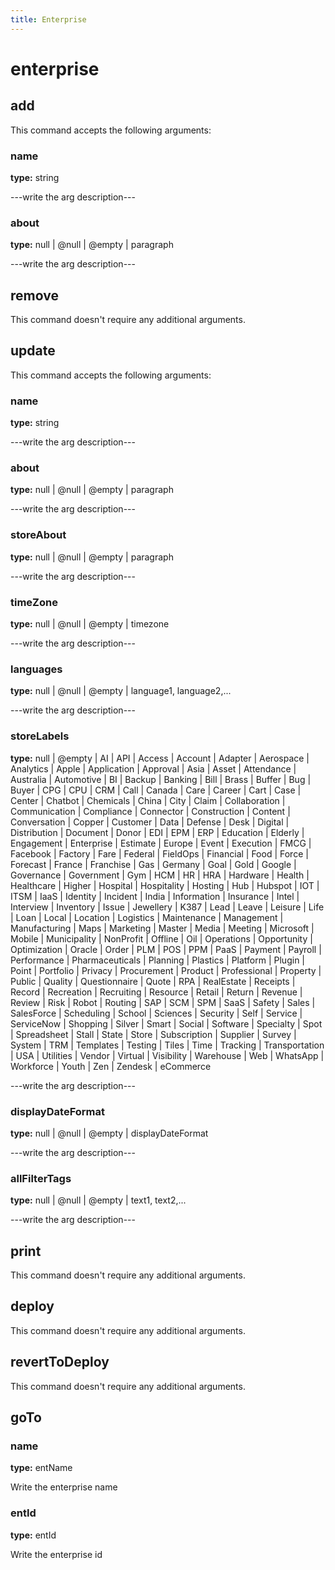 ```yaml
---
title: Enterprise
---
```


# enterprise

## add

This command accepts the following arguments:

### name
**type:** string

---write the arg description---

### about
**type:** null | @null | @empty | paragraph

---write the arg description---


## remove

This command doesn't require any additional arguments.


## update

This command accepts the following arguments:

### name
**type:** string

---write the arg description---

### about
**type:** null | @null | @empty | paragraph

---write the arg description---

### storeAbout
**type:** null | @null | @empty | paragraph

---write the arg description---

### timeZone
**type:** null | @null | @empty | timezone

---write the arg description---

### languages
**type:** null | @null | @empty | language1, language2,...

---write the arg description---

### storeLabels
**type:** null | @empty | AI | API | Access | Account | Adapter | Aerospace | Analytics | Apple | Application | Approval | Asia | Asset | Attendance | Australia | Automotive | BI | Backup | Banking | Bill | Brass | Buffer | Bug | Buyer | CPG | CPU | CRM | Call | Canada | Care | Career | Cart | Case | Center | Chatbot | Chemicals | China | City | Claim | Collaboration | Communication | Compliance | Connector | Construction | Content | Conversation | Copper | Customer | Data | Defense | Desk | Digital | Distribution | Document | Donor | EDI | EPM | ERP | Education | Elderly | Engagement | Enterprise | Estimate | Europe | Event | Execution | FMCG | Facebook | Factory | Fare | Federal | FieldOps | Financial | Food | Force | Forecast | France | Franchise | Gas | Germany | Goal | Gold | Google | Governance | Government | Gym | HCM | HR | HRA | Hardware | Health | Healthcare | Higher | Hospital | Hospitality | Hosting | Hub | Hubspot | IOT | ITSM | IaaS | Identity | Incident | India | Information | Insurance | Intel | Interview | Inventory | Issue | Jewellery | K387 | Lead | Leave | Leisure | Life | Loan | Local | Location | Logistics | Maintenance | Management | Manufacturing | Maps | Marketing | Master | Media | Meeting | Microsoft | Mobile | Municipality | NonProfit | Offline | Oil | Operations | Opportunity | Optimization | Oracle | Order | PLM | POS | PPM | PaaS | Payment | Payroll | Performance | Pharmaceuticals | Planning | Plastics | Platform | Plugin | Point | Portfolio | Privacy | Procurement | Product | Professional | Property | Public | Quality | Questionnaire | Quote | RPA | RealEstate | Receipts | Record | Recreation | Recruiting | Resource | Retail | Return | Revenue | Review | Risk | Robot | Routing | SAP | SCM | SPM | SaaS | Safety | Sales | SalesForce | Scheduling | School | Sciences | Security | Self | Service | ServiceNow | Shopping | Silver | Smart | Social | Software | Specialty | Spot | Spreadsheet | Stall | State | Store | Subscription | Supplier | Survey | System | TRM | Templates | Testing | Tiles | Time | Tracking | Transportation | USA | Utilities | Vendor | Virtual | Visibility | Warehouse | Web | WhatsApp | Workforce | Youth | Zen | Zendesk | eCommerce

---write the arg description---

### displayDateFormat
**type:** null | @null | @empty | displayDateFormat

---write the arg description---

### allFilterTags
**type:** null | @null | @empty | text1, text2,...

---write the arg description---


## print

This command doesn't require any additional arguments.


## deploy

This command doesn't require any additional arguments.


## revertToDeploy

This command doesn't require any additional arguments.


## goTo


### name
**type:** entName

Write the enterprise name

### entId
**type:** entId

Write the enterprise id

